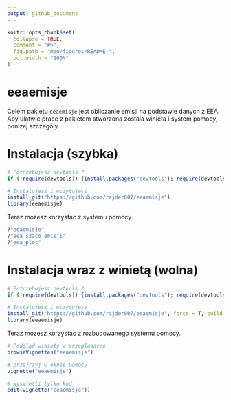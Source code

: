 ```yaml
---
output: github_document
---
```


<!-- README.md is generated from README.Rmd. Please edit that file -->

```r
knitr::opts_chunk$set(
  collapse = TRUE,
  comment = "#>",
  fig.path = "man/figures/README-",
  out.width = "100%"
)
```

# eeaemisje

<!-- badges: start -->
<!-- badges: end -->

Celem pakietu `eeaemisje` jest obliczanie emisji na podstawie danych z EEA. Aby ulatwic prace z pakietem stworzona zostala winieta i system pomocy, ponizej szczególy. 


# Instalacja (szybka)

```r
# Potrzebujesz devtools ?
if (!require(devtools)) {install.packages("devtools"); require(devtools)}

# Instalujesz i wczytujesz
install_git("https://github.com/rajder007/eeaemisje")
library(eeaemisje)
```


Teraz mozesz korzystac z systemu pomocy.

```r
?"eeaemisje"
?"eea_szaco_emisji"
?"eea_plot"
```


# Instalacja wraz z winietą (wolna)

```r
# Potrzebujesz devtools ?
if (!require(devtools)) {install.packages("devtools"); require(devtools)}

# Instalujesz i wczytujesz
install_git("https://github.com/rajder007/eeaemisje", force = T, build_vignettes = T)
library(eeaemisje)
```

Teraz mozesz korzystac z rozbudowanego systemu pomocy.

```r
# Podgląd winiety w przeglądarce
browseVignettes("eeaemisje")

# przejrzyj w oknie pomocy
vignette("eeaemisje")

# wyswietli tylko kod
edit(vignette("eeaemisje"))
```
